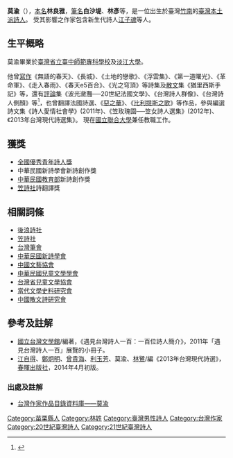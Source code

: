 {{BLPsources|time=2022-06-23T14:24:29+00:00}}
'''莫渝'''（{{Bd|1948年||||catIdx=}}），[[本名|本名]]'''林良雅'''，[[筆名|筆名]]'''白沙堤'''、'''林彥'''等，是一位出生於臺灣[[竹南鎮|竹南]]的[[臺灣本土化|臺灣本土派]][[詩人|詩人]]。
受其影響之作家包含新生代詩人[[江子魂|江子魂]]等人。

== 生平概略 ==
莫渝畢業於[[臺灣省立臺中師範專科學校|臺灣省立臺中師範專科學校]]及[[淡江大學|淡江大學]]。

他曾[[寫作|寫作]]《無語的春天》、《長城》、《土地的戀歌》、《浮雲集》、《第一道曙光》、《革命軍》、《走入春雨》、《春天e5百合》、《光之穹頂》等詩集及[[散文|散文]]集《猶里西斯手記》等，還有[[文學評論|評論]]集《波光瀲灩──20世紀法國文學》、《台灣詩人群像》、《台灣詩人側顏》等<ref>{{Cite book|title=遇見台灣詩人一百：一百位詩人簡介|last=|first=|publisher=[[國立臺灣文學館|國立臺灣文學館]]|year=2011|isbn=|location=|pages=31}}</ref>，也曾翻譯法國詩選、《[[惡之華|惡之華]]》、《[[比利提斯之歌|比利提斯之歌]]》等作品，參與編選詩文集《詩人愛情社會學》(2011年)、《笠玫瑰園──笠女詩人選集》(2012年)、《2013年台灣現代詩選集》。
現在[[國立聯合大學|國立聯合大學]]兼任教職工作。

== 獲獎 ==
* [[全國優秀青年詩人獎|全國優秀青年詩人獎]]
* 中華民國新詩學會新詩創作獎
* [[中華民國教育部|中華民國教育部]]新詩創作獎
* [[笠詩社|笠詩社]]詩翻譯獎 

==相關詞條==
*[[後浪詩社|後浪詩社]]
*[[笠詩社|笠詩社]]
*[[台灣筆會|台灣筆會]]
*[[中華民國新詩學會|中華民國新詩學會]]
*[[中國文藝協會|中國文藝協會]]
*[[中華民國兒童文學學會|中華民國兒童文學學會]]
*[[台灣省兒童文學協會|台灣省兒童文學協會]]
*[[當代文學史料研究會|當代文學史料研究會]]
*[[中國散文詩研究會|中國散文詩研究會]]

== 參考及註解 ==
*[[國立台灣文學館|國立台灣文學館]]/編著，《遇見台灣詩人一百：一百位詩人簡介》，2011年「遇見台灣詩人一百」展覽的小冊子。
*[[江自得|江自得]]、[[鄭炯明|鄭炯明]]、[[曾貴海|曾貴海]]、[[利玉芳|利玉芳]]、莫渝、[[林鷺|林鷺]]/編《2013年台灣現代詩選》，[[春暉出版社|春暉出版社]]，2014年4月初版。

===出處及註解===
<references />
* [https://db.nmtl.gov.tw/site4/s6/writerinfo?id=1411 台灣作家作品目錄資料庫——莫渝]

[[Category:苗栗縣人|Category:苗栗縣人]]
[[Category:林姓|Category:林姓]]
[[Category:臺灣男性詩人|Category:臺灣男性詩人]]
[[Category:台灣作家|Category:台灣作家]]
[[Category:20世紀臺灣詩人|Category:20世紀臺灣詩人]]
[[Category:21世紀臺灣詩人|Category:21世紀臺灣詩人]]